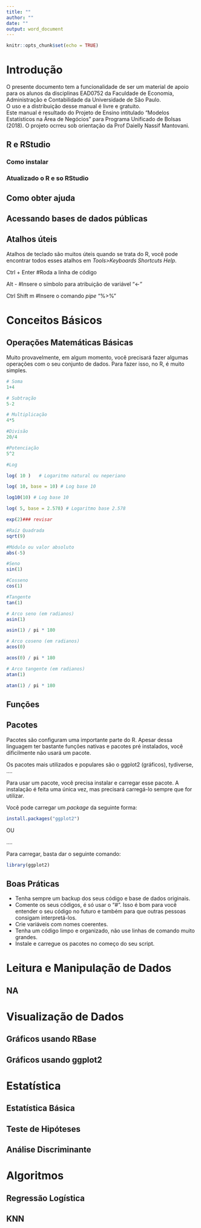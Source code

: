 ---
title: ""
author: ""
date: ""
output: word_document
---

```{r setup, include=FALSE}
knitr::opts_chunk$set(echo = TRUE)
```

# Introdução

O presente documento tem a funcionalidade de ser um material de apoio para os alunos da disciplinas EAD0752 da Faculdade de Economia, Administração e Contabilidade da Universidade de São Paulo.  
O uso e a distribuição desse manual é livre e gratuito.  
Este manual é resultado do Projeto de Ensino intitulado "Modelos Estatísticos na Área de Negócios" para  Programa Unificado de Bolsas (2018). O projeto ocrreu sob orientação da Prof Daielly Nassif Mantovani.  

## R e RStudio

### Como instalar

### Atualizado o R e so RStudio

## Como obter ajuda

## Acessando bases de dados públicas

## Atalhos úteis

Atalhos de teclado são muitos úteis quando se trata do R, você pode encontrar todos esses atalhos em *Tools>Keyboards Shortcuts Help*.

Ctrl + Enter #Roda a linha de código

Alt - #Insere o símbolo para atribuição de variável "<-"

Ctrl Shift m #Insere o comando *pipe* "%>%"

# Conceitos Básicos

## Operações Matemáticas Básicas

Muito provavelmente, em algum momento, você precisará fazer algumas operações com o seu conjunto de dados. Para fazer isso, no R, é muito simples.

```{r}
# Soma
1+4
```

```{r}
# Subtração
5-2
```

```{r}
# Multiplicação
4*5
```

```{r}
#Divisão
20/4
```

```{r}
#Potenciação
5^2
```

```{r}
#Log

log( 10 )   # Logaritmo natural ou neperiano

log( 10, base = 10) # Log base 10

log10(10) # Log base 10

log( 5, base = 2.578) # Logaritmo base 2.578

```

```{r}
exp(2)### revisar
```

```{r}
#Raíz Quadrada
sqrt(9)
```

```{r}
#Módulo ou valor absoluto
abs(-5)
```

```{r}
#Seno
sin(1)
```
```{r}
#Cosseno
cos(1)
```
```{r}
#Tangente
tan(1)
```
```{r}
# Arco seno (em radianos)
asin(1)       

asin(1) / pi * 180
```
```{r}
# Arco coseno (em radianos)
acos(0)      

acos(0) / pi * 180
```
```{r}
# Arco tangente (em radianos)
atan(1)    

atan(1) / pi * 180

```



## Funções

## Pacotes

Pacotes são configuram uma importante parte do R. Apesar dessa linguagem ter bastante funções nativas e pacotes pré instalados, você dificilmente não usará um pacote.

Os pacotes mais utilizados e populares são o ggplot2 (gráficos), tydiverse, ....

Para usar um pacote, você precisa instalar e carregar esse pacote. A instalação é feita uma única vez, mas precisará carregá-lo sempre que for utilizar.

Você pode carregar um *package* da seguinte forma:

```{r}
install.packages("ggplot2")
```
 OU 
 
 ....
 
 Para carregar, basta dar o seguinte comando:
 
```{r}
library(ggplot2)
```
 

## Boas Práticas

* Tenha sempre um backup dos seus código e base de dados originais.
* Comente os seus códigos, é só usar o "#". Isso é bom para você entender o seu código no futuro e também para que outras pessoas consigam interpretá-los.
* Crie variáveis com nomes coerentes.
* Tenha um código limpo e organizado, não use linhas de comando muito grandes.
* Instale e carregue os pacotes no começo do seu script.


# Leitura e Manipulação de Dados

## NA

# Visualização de Dados

## Gráficos usando RBase

## Gráficos usando ggplot2


# Estatística

## Estatística Básica

## Teste de Hipóteses

## Análise Discriminante

# Algoritmos

## Regressão Logística

## KNN
